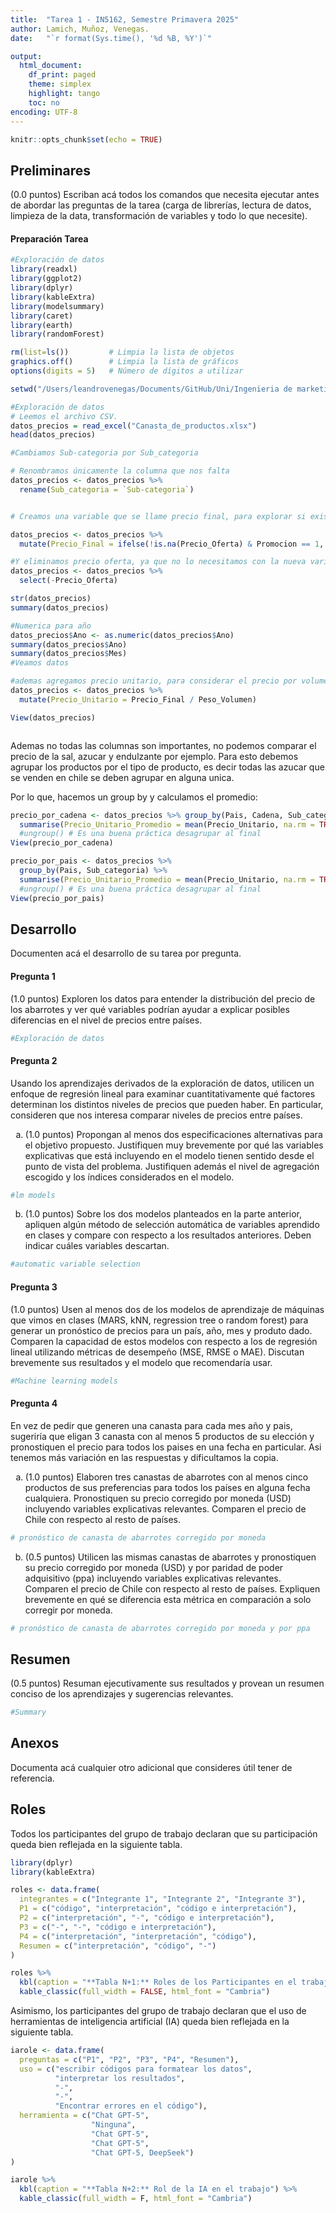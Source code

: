 ```yaml
---
title:  "Tarea 1 - IN5162, Semestre Primavera 2025"
author: Lamich, Muñoz, Venegas.
date:   "`r format(Sys.time(), '%d %B, %Y')`"

output:
  html_document:
    df_print: paged
    theme: simplex
    highlight: tango
    toc: no
encoding: UTF-8
---
```


<!-- 
Author  	  : Marcel Goic
Description	: Comparación de precios de Abarrotes
						- v.0.0 (14/Abr/2022). First Version
						- v.0.0 (14/Aug/2025). Add basket forecasting
Notes       : 
-->

```r
knitr::opts_chunk$set(echo = TRUE)
```

## Preliminares

(0.0 puntos) Escriban acá todos los comandos que necesita ejecutar antes de abordar las preguntas de la tarea (carga de librerías, lectura de datos, limpieza de la data, transformación de variables y todo lo que necesite).

#### Preparación Tarea

```r
#Exploración de datos
library(readxl)
library(ggplot2)
library(dplyr)
library(kableExtra)
library(modelsummary)
library(caret)
library(earth)
library(randomForest)
```

```r

rm(list=ls())         # Limpia la lista de objetos 
graphics.off()        # Limpia la lista de gráficos
options(digits = 5)   # Número de dígitos a utilizar

```

```r
setwd("/Users/leandrovenegas/Documents/GitHub/Uni/Ingenieria de marketing/Tarea1")  # fijando el directorio de trabajo
```

```r
#Exploración de datos
# Leemos el archivo CSV.
datos_precios = read_excel("Canasta_de_productos.xlsx")
head(datos_precios)
```


```r

#Cambiamos Sub-categoria por Sub_categoria

# Renombramos únicamente la columna que nos falta
datos_precios <- datos_precios %>%
  rename(Sub_categoria = `Sub-categoria`)


# Creamos una variable que se llame precio final, para explorar si existen cambios en cuanto a las ofertas que ofrecen las cadenas de supermercados

datos_precios <- datos_precios %>%
  mutate(Precio_Final = ifelse(!is.na(Precio_Oferta) & Promocion == 1, Precio_Oferta, Precio_Normal))

#Y eliminamos precio oferta, ya que no lo necesitamos con la nueva variable
datos_precios <- datos_precios %>%
  select(-Precio_Oferta)

str(datos_precios)
summary(datos_precios)

#Numerica para año
datos_precios$Ano <- as.numeric(datos_precios$Ano)
summary(datos_precios$Ano)
summary(datos_precios$Mes)
#Veamos datos

#ademas agregamos precio unitario, para considerar el precio por volumen.
datos_precios <- datos_precios %>%
  mutate(Precio_Unitario = Precio_Final / Peso_Volumen)

View(datos_precios)



```

Ademas no todas las columnas son importantes, no podemos comparar el precio de la sal, azucar y endulzante por ejemplo. Para esto debemos agrupar los productos por el tipo de producto, es decir todas las azucar que se venden en chile se deben agrupar en alguna unica.

Por lo que, hacemos un group by y calculamos el promedio:

```r
precio_por_cadena <- datos_precios %>% group_by(Pais, Cadena, Sub_categoria) %>%
  summarise(Precio_Unitario_Promedio = mean(Precio_Unitario, na.rm = TRUE)) #%>%
  #ungroup() # Es una buena práctica desagrupar al final
View(precio_por_cadena)
```

```r
precio_por_pais <- datos_precios %>%
  group_by(Pais, Sub_categoria) %>%
  summarise(Precio_Unitario_Promedio = mean(Precio_Unitario, na.rm = TRUE))# %>%
  #ungroup() # Es una buena práctica desagrupar al final
View(precio_por_pais)
```


## Desarrollo

Documenten acá el desarrollo de su tarea por pregunta.

#### Pregunta 1

(1.0 puntos) Exploren los datos para entender la distribución del precio de los abarrotes y ver qué variables podrían ayudar a explicar posibles diferencias en el nivel de precios entre países.

```r
#Exploración de datos


```

#### Pregunta 2

Usando los aprendizajes derivados de la exploración de datos, utilicen un enfoque de regresión lineal para examinar cuantitativamente qué factores determinan los distintos niveles de precios que pueden haber. En particular, consideren que nos interesa comparar niveles de precios entre países. 
     
a. (1.0 puntos) Propongan al menos dos especificaciones alternativas para el objetivo propuesto. Justifiquen muy brevemente por qué las variables explicativas que está incluyendo en el modelo tienen sentido desde el punto de vista del problema. Justifiquen además el nivel de agregación escogido y los índices considerados en el modelo.

```r
#lm models

```

b. (1.0 puntos) Sobre los dos modelos planteados en la parte anterior, apliquen algún método de selección automática de variables aprendido en clases y compare con respecto a los resultados anteriores. Deben indicar cuáles variables descartan.

```r
#automatic variable selection
```

#### Pregunta 3

(1.0 puntos) Usen al menos dos de los modelos de aprendizaje de máquinas que vimos en clases (MARS, kNN, regression tree o random forest) para generar un pronóstico de precios para un país, año, mes y produto dado. Comparen la capacidad de estos modelos con respecto a los de regresión lineal utilizando métricas de desempeño (MSE, RMSE o MAE). Discutan brevemente sus resultados y el modelo que recomendaría usar.

```r
#Machine learning models
```

#### Pregunta 4
En vez de pedir que generen una canasta para cada mes año y pais, sugeriría que eligan 3 canasta con al menos 5 productos de su elección y pronostiquen el precio para todos los paises en una fecha en particular. Asi tenemos más variación en las respuestas y dificultamos la copia.

a. (1.0 puntos) Elaboren tres canastas de abarrotes con al menos cinco productos de sus preferencias para todos los países en alguna fecha cualquiera. Pronostiquen su precio corregido por moneda (USD) incluyendo variables explicativas relevantes. Comparen el precio de Chile con respecto al resto de países. 

```r
# pronóstico de canasta de abarrotes corregido por moneda
```

b. (0.5 puntos) Utilicen las mismas canastas de abarrotes y pronostiquen su precio corregido por moneda (USD) y por paridad de poder adquisitivo (ppa) incluyendo variables explicativas relevantes. Comparen el precio de Chile con respecto al resto de países. Expliquen brevemente en qué se diferencia esta métrica en comparación a solo corregir por moneda.

```r
# pronóstico de canasta de abarrotes corregido por moneda y por ppa

```

## Resumen

(0.5 puntos) Resuman ejecutivamente sus resultados y provean un resumen conciso de los aprendizajes y sugerencias relevantes.

```r
#Summary
```

## Anexos

Documenta acá cualquier otro adicional que consideres útil tener de referencia. 


## Roles

Todos los participantes del grupo de trabajo declaran que su participación queda bien reflejada en la siguiente tabla.  

```r
library(dplyr)
library(kableExtra)

roles <- data.frame(
  integrantes = c("Integrante 1", "Integrante 2", "Integrante 3"),
  P1 = c("código", "interpretación", "código e interpretación"),
  P2 = c("interpretación", "-", "código e interpretación"),
  P3 = c("-", "-", "código e interpretación"),
  P4 = c("interpretación", "interpretación", "código"),
  Resumen = c("interpretación", "código", "-")
)

roles %>%
  kbl(caption = "**Tabla N+1:** Roles de los Participantes en el trabajo") %>%
  kable_classic(full_width = FALSE, html_font = "Cambria")
```


Asimismo, los participantes del grupo de trabajo declaran que el uso de herramientas de inteligencia artificial (IA) queda bien reflejada en la siguiente tabla.
```r
iarole <- data.frame(
  preguntas = c("P1", "P2", "P3", "P4", "Resumen"), 
  uso = c("escribir códigos para formatear los datos", 
          "interpretar los resultados", 
          "-", 
          "-", 
          "Encontrar errores en el código"), 
  herramienta = c("Chat GPT-5", 
                  "Ninguna", 
                  "Chat GPT-5", 
                  "Chat GPT-5", 
                  "Chat GPT-5, DeepSeek")
)

iarole %>%
  kbl(caption = "**Tabla N+2:** Rol de la IA en el trabajo") %>%
  kable_classic(full_width = F, html_font = "Cambria")

```

